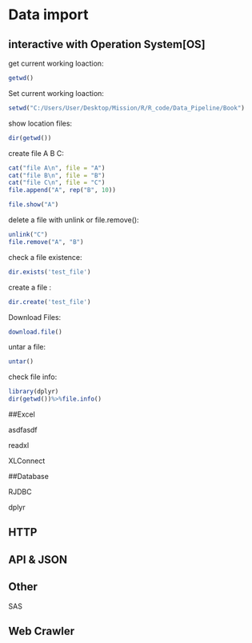 # Data import

## interactive with Operation System[OS]
get current working loaction:
```r
getwd()
```

Set current working loaction:
```r
setwd("C:/Users/User/Desktop/Mission/R/R_code/Data_Pipeline/Book")
```


show location files:
```r
dir(getwd())
```

create file A B C:
```r
cat("file A\n", file = "A")
cat("file B\n", file = "B")
cat("file C\n", file = "C")
file.append("A", rep("B", 10))

file.show("A")
```

delete a file with unlink or file.remove():
```r
unlink("C")
file.remove("A", "B")
```

check a file existence:
```r
dir.exists('test_file')
```

create a file :
```r
dir.create('test_file')
```

Download Files:
```r
download.file()
```

untar a file:
```r
untar()
```

check file info:
```r
library(dplyr)
dir(getwd())%>%file.info()
```


##Excel

asdfasdf

readxl

XLConnect



##Database 

RJDBC

dplyr

## HTTP

## API & JSON

## Other

SAS

## Web Crawler
